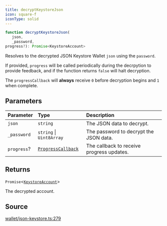 ```yaml
---
title: decryptKeystoreJson
icon: square-f
iconType: solid
---
```


```ts
function decryptKeystoreJson(
   json, 
   _password, 
progress?): Promise<KeystoreAccount>
```

Resolves to the decrypted JSON Keystore Wallet `json` using the `password`.

If provided, `progress` will be called periodically during the decrpytion to provide feedback, and if the function
returns `false` will halt decryption.

The `progressCallback` will **always** receive `0` before decryption begins and `1` when complete.

## Parameters

| Parameter | Type | Description |
| :------ | :------ | :------ |
| `json` | `string` | The JSON data to decrypt. |
| `_password` | `string` \| `Uint8Array` | The password to decrypt the JSON data. |
| `progress`? | [`ProgressCallback`](/content/type-aliases/ProgressCallback) | The callback to receive progress updates. |

## Returns

`Promise`\<[`KeystoreAccount`](/content/type-aliases/KeystoreAccount)\>

The decrypted account.

## Source

[wallet/json-keystore.ts:279](https://github.com/dominant-strategies/quais.js/blob/9cd48558df3d21b38e50dd81be3a8b94ee4847f2/src/wallet/json-keystore.ts#L279)
